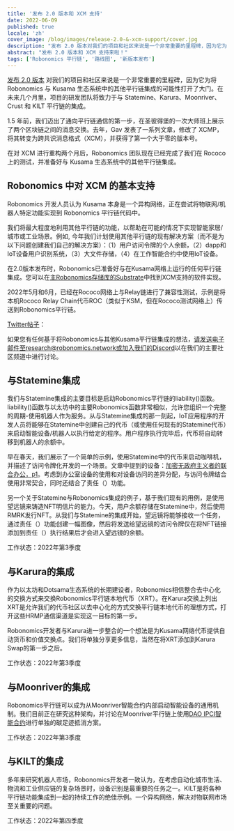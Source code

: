```yaml
---
title: '发布 2.0 版本和 XCM 支持'
date: 2022-06-09
published: true
locale: 'zh'
cover_image: /blog/images/release-2.0-&-xcm-support/cover.jpg
description: "发布 2.0 版本对我们的项目和社区来说是一个非常重要的里程碑，因为它为将 Robonomics 与 Kusama 生态系统中的其他平行链集成的可能性打开了大门。在未来几个月里，项目的研发团队将致力于与 Statemine、Karura、Moonriver、Crust 和 KILT 平行链的集成。"
abstract: "发布 2.0 版本和 XCM 支持来啦！"
tags: ['Robonomics 平行链', '路线图', '新版本发布']
---
```


[发布 2.0 版本](https://github.com/airalab/robonomics/releases/tag/v2.0.0) 对我们的项目和社区来说是一个非常重要的里程碑，因为它为将 Robonomics 与 Kusama 生态系统中的其他平行链集成的可能性打开了大门。在未来几个月里，项目的研发团队将致力于与 Statemine、Karura、Moonriver、Crust 和 KILT 平行链的集成。

1.5 年前，我们迈出了通向平行链通信的第一步，在圣彼得堡的一次大师班上展示了两个区块链之间的消息交换。去年，Gav 发表了一系列文章，修改了 XCMP，将其转变为跨共识消息格式（XCM），并获得了第一个大于零的版本号。

在对 XCM 进行重构两个月后，Robonomics 团队现在已经完成了我们在 Rococo 上的测试，并准备好与 Kusama 生态系统中的其他平行链集成。

## Robonomics 中对 XCM 的基本支持

Robonomics 开发人员认为 Kusama 本身是一个异构网络，正在尝试将物联网/机器人特定功能实现到 Robonomics 平行链代码中。

我们将最大程度地利用其他平行链的功能，以帮助在可能的情况下实现智能家居/城市或工业场景。例如, 今年我们计划使用其他平行链的现有解决方案（而不是为以下问题创建我们自己的解决方案）：（1）用户访问令牌的个人余额，（2）dapp和IoT设备用户识别系统，（3）大文件存储，（4）在工作智能合约中使用IoT设备。

在2.0版本发布时，Robonomics已准备好与在Kusama网络上运行的任何平行链集成。您可以在[主Robonomics存储库的Substrate](https://github.com/airalab/robonomics/tree/master/runtime/alpha)中找到XCM支持的软件实现。

2022年5月和6月，已经在Rococo网络上与Relay链进行了兼容性测试，示例是将本机Rococo Relay Chain代币ROC（类似于KSM，但在Rococo测试网络上）传送到Robonomics平行链。

<YouTube id="https://youtu.be/BJHSFDZt0y4" posterQuality="max"/>

[Twitter帖子](https://twitter.com/AIRA_Robonomics/status/1534081132765097984)：

<Tweet id="https://twitter.com/AIRA_Robonomics/status/1534081132765097984" />

如果您有任何基于将Robonomics与其他Kusama平行链集成的想法，请发送电子邮件至research@robonomics.network或加入我们的[Discord](https://discord.gg/atduhWZpVr)以在我们的主要社区频道中进行讨论。

## 与Statemine集成

我们与Statemine集成的主要目标是启动Robonomics平行链的liability()函数。liability()函数与以太坊中的主要Robonomics函数非常相似，允许您组织一个完整的周期-使用机器人作为服务。从与Statemine集成的那一刻起，IoT应用程序的开发人员将能够在Statemine中创建自己的代币（或使用任何现有的Statemine代币）来启动智能设备/机器人以执行给定的程序。用户程序执行完毕后，代币将自动转移到机器人的余额中。

早在春天，我们展示了一个简单的示例，使用Statemine中的代币来启动咖啡机，并描述了访问令牌化开发的一个场景。文章中提到的设备：[加密无政府主义者的联合办公，p1](https://blog.aira.life/coworking-for-crypto-anarchists-p1-5ebecb252f2d)。考虑到办公室设备的使用和对设备访问的差异分配，与访问令牌结合使用非常契合，同时还结合了责任（）功能。

另一个关于Statemine与Robonomics集成的例子，基于我们现有的用例，是使用望远镜来铸造NFT明信片的能力。今天，用户余额存储在Statemine中，然后使用RMRK发行NFT。从我们与Statemine的集成开始，望远镜将能够接收一个任务，通过责任（）功能创建一幅图像，然后将发送给望远镜的访问令牌仅在将NFT链接添加到责任（）执行结果后才会进入望远镜的余额。

工作状态：2022年第3季度

## 与Karura的集成

作为以太坊和Dotsama生态系统的长期建设者，Robonomics相信整合去中心化的交换方式来交换Robonomics平行链本地代币（XRT）。在Karura交换上列出XRT是允许我们的代币社区以去中心化的方式交换平行链本地代币的理想方式，打开这些HRMP通信渠道是实现这一目标的第一步。

Robonomics开发者与Karura进一步整合的一个想法是为Kusama网络代币提供自动货币和价值交换点。我们将单独分享更多信息，当然在将XRT添加到Karura Swap的第一步之后。

工作状态：2022年第3季度

## 与Moonriver的集成

Robonomics平行链可以成为从Moonriver智能合约内部启动智能设备的通用机制。我们目前正在研究这种架构，并讨论在Moonriver平行链上使用[DAO IPCI智能合约](https://github.com/DAO-IPCI/DAO-IPCI)进行单独的碳足迹抵消方案。

工作状态：2022年第3季度

## 与KILT的集成

多年来研究机器人市场，Robonomics开发者一致认为，在考虑自动化城市生活、物流和工业供应链的复杂场景时，设备识别是最重要的任务之一。KILT是将各种平行链功能集成到一起的持续工作的绝佳示例。一个异构网络，解决对物联网市场至关重要的问题。

工作状态：2022年第四季度